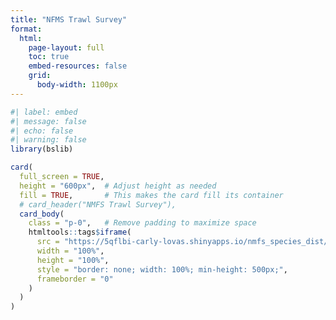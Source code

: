 ```yaml
---
title: "NFMS Trawl Survey"
format:
  html: 
    page-layout: full
    toc: true
    embed-resources: false
    grid: 
      body-width: 1100px
---
```


```r
#| label: embed
#| message: false
#| echo: false
#| warning: false
library(bslib)

card(
  full_screen = TRUE,
  height = "600px",  # Adjust height as needed
  fill = TRUE,       # This makes the card fill its container
  # card_header("NMFS Trawl Survey"),
  card_body(
    class = "p-0",   # Remove padding to maximize space
    htmltools::tags$iframe(
      src = "https://5qflbi-carly-lovas.shinyapps.io/nmfs_species_dist/",
      width = "100%", 
      height = "100%",
      style = "border: none; width: 100%; min-height: 500px;",
      frameborder = "0"
    )
  )
)
```


